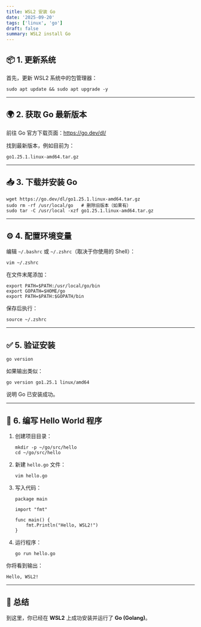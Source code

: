 ```yaml
---
title: WSL2 安装 Go
date: '2025-09-20'
tags: ['linux', 'go']
draft: false
summary: WSL2 install Go
---
```


## 📦 1. 更新系统

首先，更新 WSL2 系统中的包管理器：

```
sudo apt update && sudo apt upgrade -y
```

---

## 🌍 2. 获取 Go 最新版本

前往 Go 官方下载页面：https://go.dev/dl/

找到最新版本，例如目前为：

```
go1.25.1.linux-amd64.tar.gz
```

---

## 📥 3. 下载并安装 Go

```
wget https://go.dev/dl/go1.25.1.linux-amd64.tar.gz
sudo rm -rf /usr/local/go   # 删除旧版本（如果有）
sudo tar -C /usr/local -xzf go1.25.1.linux-amd64.tar.gz
```

---

## ⚙️ 4. 配置环境变量

编辑 `~/.bashrc` 或 `~/.zshrc`（取决于你使用的 Shell）：

```
vim ~/.zshrc
```

在文件末尾添加：

```
export PATH=$PATH:/usr/local/go/bin
export GOPATH=$HOME/go
export PATH=$PATH:$GOPATH/bin
```

保存后执行：

```
source ~/.zshrc
```

---

## ✅ 5. 验证安装

```
go version
```

如果输出类似：

```
go version go1.25.1 linux/amd64
```

说明 Go 已安装成功。

---

## 🧪 6. 编写 Hello World 程序

1. 创建项目目录：

   ```
   mkdir -p ~/go/src/hello
   cd ~/go/src/hello
   ```

2. 新建 `hello.go` 文件：

   ```
   vim hello.go
   ```

3. 写入代码：

   ```
   package main

   import "fmt"

   func main() {
       fmt.Println("Hello, WSL2!")
   }
   ```

4. 运行程序：

   ```
   go run hello.go
   ```

你将看到输出：

```
Hello, WSL2!
```

---

## 🎉 总结

到这里，你已经在 **WSL2** 上成功安装并运行了 **Go (Golang)**。
